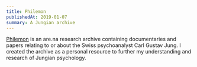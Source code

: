 ```yaml
---
title: Philemon
publishedAt: 2019-01-07
summary: A Jungian archive
---
```


[Philemon](https://are.na/tom-y/philemon) is an are.na research archive containing documentaries and papers relating to or about the Swiss psychoanalyst Carl Gustav Jung. I created the archive as a personal resource to further my understanding and research of Jungian psychology.
